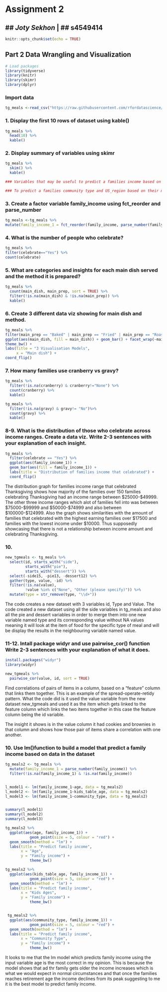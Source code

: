 # Assignment 2
## *Joty Sekhon* | ## **s4549414**
---

```r
knitr::opts_chunk$set(echo = TRUE)
```

## Part 2 Data Wrangling and Visualization
``` r
# Load packages
library(tidyverse)
library(knitr)
library(skimr)
library(dplyr)
```

### Import data
``` r
tg_meals <-read_csv("https://raw.githubusercontent.com/rfordatascience/tidytuesday/master/data/2018/2018-11-20/thanksgiving_meals.csv")
```

### 1. Display the first 10 rows of dataset using kable()
``` r
tg_meals %>%
  head(10) %>%
  kable()
```

### 2. Display summary of variables using skimr
``` r
tg_meals %>%
  skim() %>%
  kable()

### Variables that may be useful to predict a families income based on their menu can be main_dish, cranberry, gravy, side 1-15, pie 1-13 and desert 1-12. Looking at the variables the more food a family provides during thanksgiving can be a possible method to predict a families income to be higher or lower based on how many variables (food) a family provides during thanksgiving. Meaning that a family with a higher income we can predict they will have more variables (food) in the dataset listed.

### To predict a families community type and US_region based on their menu we can look at firstly the main_dish prepared and the main_prep as it can tell us about the community type and US_region of a family dependent on the dish they prefer.
```

### 3. Create a factor variable family_income using fct_reorder and parse_number
``` r
tg_meals <-tg_meals %>%
mutate(family_income_1 = fct_reorder(family_income, parse_number(family_income)))
```

### 4. What is the number of people who celebrate?
``` r
tg_meals %>%
filter(celebrate=="Yes") %>%
count(celebrate)
```

### 5. What are categories and insights for each main dish served and the method it is prepared?
``` r
tg_meals %>%
  count(main_dish, main_prep, sort = TRUE) %>%
  filter(!is.na(main_dish) & !is.na(main_prep)) %>% 
  kable()
```

### 6. Create 3 different data viz showing for main dish and method.
``` r
tg_meals %>%
filter(main_prep == "Baked" | main_prep == "Fried" | main_prep == "Roasted") %>%
ggplot(aes(main_dish, fill = main_dish)) + geom_bar() + facet_wrap(~main_prep) +
theme_bw() +
labs(title = "3 Visualisation Models",
     x = "Main dish") +
coord_flip()
```

### 7. How many families use cranberry vs gravy?
``` r
tg_meals %>%
  filter(!is.na(cranberry) & cranberry!="None") %>%
  count(cranberry) %>%
  kable()

tg_meals %>%
  filter(!is.na(gravy) & gravy!= "No")%>%
  count(gravy) %>%
  kable()
```

### 8-9. What is the distribution of those who celebrate across income ranges. Create a data viz. Write 2-3 sentences with your explanation of each insight.
```r
tg_meals %>%
  filter(celebrate == "Yes") %>%
  ggplot(aes(family_income_1)) + 
  geom_bar(aes(fill = family_income_1)) +
  labs(title = "Distribution of families income that celebrated") +
  coord_flip()
```
The distribution graph for families income range that celebrated Thanksgiving shows how 
majority of the families over 150 families celebrating Thanksgiving had an income range between $25000-$49999.
The other three income ranges which alot of families fell into was between $75000-$99999 and $50000-$74999 and also
between $100000-$124999. Also the graph shows similarities with the amount of families that celebrated with the highest earning families over $17500 and families with the lowest income under $10000. Thus supposedly showcasing that there is not a relationship between income amount and celebrating Thanksgiving.


### 10. 
``` r
new_tgmeals <- tg_meals %>% 
  select(id, starts_with("side"),
         starts_with("pie"),
         starts_with("dessert")) %>%
  select(-side15, -pie13, -dessert12) %>%
  gather(type, value, -id) %>%
  filter(!is.na(value),
         !value %in% c("None", "Other (please specify)")) %>%
  mutate(type = str_remove(type, "\\d+"))
```

The code creates a new dataset  with 3 variables id, Type and Value.
The code created a new dataset using all the side variables in tg_meals and also all the pie and dessert
variables in order to merge them into one new variable named type and its corresponding value without NA values meaning it will look at the item of food for the specific type of meal and will be display the results in the neighbouring variable named value.

### 11-12. Intall package widyr and use pairwise_cor() function Write 2-3 sentences with your                explanation of what it does.
```r
install.packages("widyr")
library(widyr)

new_tgmeals %>%
  pairwise_cor(value, id, sort = TRUE)
```
Find correlations of pairs of items in a column, based on a "feature" column that links them together. This is an example of the spread-operate-retidy pattern. What the code did is it used the value variable from the new dataset new_tgmeals and used it as the item which gets linked to the feature column which links the two items together in this case the feature column being the id variable. 

The insight it shows is in the value column it had cookies and brownies in that column and shows how those pair 
of items share a correlation with one another.


### 10. Use lm()function to build a model that predict a family income based on data in the dataset
```r
tg_meals2 <- tg_meals %>%
  mutate(family_income_1 = parse_number(family_income)) %>%
  filter(!is.na(family_income_1) & !is.na(family_income))


l_model1 <- lm(family_income_1~age, data = tg_meals2)
l_model2 <- lm(family_income_1~kids_table_age, data = tg_meals2)
l_model3 <- lm(family_income_1~community_type, data = tg_meals2)


summary(l_model1)
summary(l_model2)
summary(l_model3)

tg_meals2 %>%
  ggplot(aes(age, family_income_1)) +
           geom_point(size = 5, colour = "red") +
  geom_smooth(method = "lm") +
  labs(title = "Predict family income",
       x = "Age",
       y = "Family income") +
           theme_bw() 

tg_meals2 %>%
  ggplot(aes(kids_table_age, family_income_1)) +
           geom_point(size = 5, colour = "red") +
  geom_smooth(method = "lm") +
  labs(title = "Predict family income",
       x = "Kids Ages",
       y = "Family income") +
           theme_bw() 


 tg_meals2 %>%
  ggplot(aes(community_type, family_income_1)) +
           geom_point(size = 5, colour = "red") +
  geom_smooth(method = "lm") +
  labs(title = "Predict family income",
       x = "Community Type",
       y = "Family income") +
           theme_bw() 

```

It looks to me that the lm model which predicts family income using the input variable 
age is the most correct in my opinion. This is because the model shows that ad thr family gets
older the income increases which is what we would expect in normal circumstances and that once the families
reaches retirement age the income declines from its peak suggesting to me it is the best 
model to predict family income.




  






